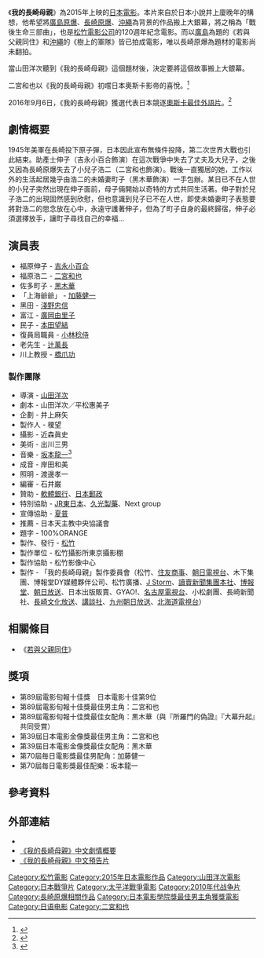 {{noteTA
|T=zh-cn:若與母親同住; zh-hk:給兒子的安魂曲; zh-tw:我的長崎母親;
|G1=Movie
|G2=Show
|1=zh-cn:若與母親同住; zh-hk:給兒子的安魂曲; zh-tw:我的長崎母親;
}}
{{Infobox Film
| name               =  我的長崎母親<br />母と暮せば<br />Hahatokuraseba
| original_name      =
| image              =Nagasaki_-_Memories_of_My_Son.png
| caption            = 
| director           = [[山田洋次|山田洋次]]
| producer           = 榎望
| writer             = [[山田洋次|山田洋次]]<br />平松恵美子
| starring           = [[吉永小百合|吉永小百合]]<br/>[[二宮和也|二宮和也]]<br/>[[黑木華|黑木華]]
| music              = [[坂本龍一|坂本龍一]]
| narrator           = 
| cinematography     = 近森眞史
| editing            = 
| production_company = 2015電影「我的長崎母親」製作委員會
| distributor        = {{flagicon|Japan}} [[松竹|松竹]]<br/>{{flagicon|Taiwan}} 車庫娛樂
| released           = {{flagicon|Japan}} 2015年12月12日<br/>{{flagicon|Taiwan}} 2016年5月6日
| runtime            = 131分鐘
| country            = {{JPN}}
| language           = [[日語|日語]]
| budget             = 
| gross              = 
| preceded_by        = 
| followed_by        = 
| website            = 
| amg_id             = 
| imdb_id            = 
| cn_name            = 若與母親同住
| hk_name            = 給兒子的安魂曲
| tw_name            = 我的長崎母親
}}

《'''我的長崎母親'''》為2015年上映的[[日本電影|日本電影]]。本片來自於日本小說井上廈晚年的構想，他希望將[[廣島原爆|廣島原爆]]、[[長崎原爆|長崎原爆]]、[[沖繩|沖繩]]為背景的作品搬上大銀幕，將之稱為「戰後生命三部曲」，也是[[松竹|松竹電影公司]]的120週年紀念電影。而以[[廣島|廣島]]為題的《若與父親同住》和[[沖繩|沖繩]]的《樹上的軍隊》皆已拍成電影，唯以長崎原爆為題材的電影尚未翻拍。

當山田洋次聽到《我的長崎母親》這個題材後，決定要將這個故事搬上大銀幕。

二宮和也以《我的長崎母親》初嚐日本奧斯卡影帝的喜悅。<ref>{{cite news|url=http://hk.on.cc/hk/bkn/cnt/entertainment/20160305/bkn-20160305100828944-0305_00862_001.html|title=【日本奧斯卡】二宮和也首奪影帝助尊尼連霸|date=2016年3月5日|newspaper=''[[東方日報_(香港)|東方日報 (香港)]]''|accessdate=2016年3月8日|archive-date=2020年11月28日|archive-url=https://web.archive.org/web/20201128202110/http://hk.on.cc/hk/bkn/cnt/entertainment/20160305/bkn-20160305100828944-0305_00862_001.html|dead-url=no}}</ref>

2016年9月6日，《我的長崎母親》獲選代表日本競逐[[奧斯卡最佳外語片|奧斯卡最佳外語片]]。<ref>{{cite news|url=http://www.hollywoodreporter.com/news/oscars-japan-selects-yoji-yamadas-925839|title=Oscars: Japan Selects 'Nagasaki: Memories of My Son' for Foreign-Language Category|date=2016年9月5日|author=Gavin J. Blair|newspaper=''[[荷里活報道|荷里活報道]]''|accessdate=2016年9月6日|archive-date=2017年1月14日|archive-url=https://web.archive.org/web/20170114213034/http://www.hollywoodreporter.com/news/oscars-japan-selects-yoji-yamadas-925839|dead-url=no}}</ref>

== 劇情概要 ==
1945年美軍在長崎投下原子彈，日本因此宣布無條件投降，第二次世界大戰也引此結束。助產士伸子（吉永小百合飾演）在這次戰爭中失去了丈夫及大兒子，之後又因為長崎原爆失去了小兒子浩二（二宮和也飾演）。戰後一直獨居的她，工作以外的生活起居幾乎由浩二的未婚妻町子（黑木華飾演）一手包辦。某日已不在人世的小兒子突然出現在伸子面前，母子倆開始以奇特的方式共同生活著。伸子對於兒子浩二的出現固然感到欣慰，但也意識到兒子已不在人世，即使未婚妻町子表態要將對浩二的思念放在心中，永遠守護著伸子，但為了町子自身的最終歸宿，伸子必須選擇放手，讓町子尋找自己的幸福…

== 演員表 ==
* 福原伸子 - [[吉永小百合|吉永小百合]]
* 福原浩二 - [[二宮和也|二宮和也]]
* 佐多町子 - [[黑木華|黑木華]]
* 「上海爺爺」 - [[加藤健一|加藤健一]]
* 黑田 - [[淺野忠信|淺野忠信]]
* 富江 - [[廣岡由里子|廣岡由里子]]
* 民子 - [[本田望結|本田望結]]
* 復員局職員 - [[小林稔侍|小林稔侍]]
* 老先生 - [[辻萬長|辻萬長]]
* 川上教授 - [[橋爪功|橋爪功]]

=== 製作團隊 ===
* 導演 - [[山田洋次|山田洋次]]
* 劇本 - 山田洋次／平松惠美子
* 企劃 - 井上麻矢
* 製作人 - 榎望
* 攝影 - 近森眞史
* 美術 - 出川三男
* 音樂 - [[坂本龍一|坂本龍一]]<ref>{{cite web|url=http://www.oricon.co.jp/news/2057005/full/|title=坂本龍一、映画音楽で仕事復帰 山田洋次監督と初タッグ|publisher=[[オリコン|ORICON]]|date=2015-08-03|accessdate=2015-08-03|archive-date=2019-05-18|archive-url=https://web.archive.org/web/20190518005259/https://www.oricon.co.jp/news/2057005/full/|dead-url=no}}</ref>
* 成音 - 岸田和美
* 照明 - 渡邊孝一
* 編審 - 石井巌
* 贊助 - [[軟體銀行|軟體銀行]]、[[日本郵政|日本郵政]]
* 特別協助 - [[JR東日本|JR東日本]]、[[久光製藥|久光製藥]]、Next group
* 宣傳協助 - [[夏普|夏普]]
* 推薦 - 日本天主教中央協議會
* 題字 - 100%ORANGE
* 製作、發行 - [[松竹|松竹]]
* 製作單位 - 松竹攝影所東京攝影棚
* 製作協助 - 松竹影像中心
* 製作 - 「我的長崎母親」製作委員會（松竹、[[住友商事|住友商事]]、[[朝日電視台|朝日電視台]]、木下集團、博報堂DY媒體夥伴公司、松竹廣播、[[J_Storm|J Storm]]、[[讀賣新聞集團本社|讀賣新聞集團本社]]、[[博報堂|博報堂]]、[[朝日放送|朝日放送]]、日本出版販賣、GYAO!、[[名古屋電視台|名古屋電視台]]、小松劇團、長崎新聞社、[[長崎文化放送|長崎文化放送]]、[[講談社|講談社]]、[[九州朝日放送|九州朝日放送]]、[[北海道電視台|北海道電視台]]）

== 相關條目 ==
* 《[[若與父親同住|若與父親同住]]》

== 獎項 ==
* 第89屆電影旬報十佳獎　日本電影十佳第9位
* 第89屆電影旬報十佳獎最佳男主角：二宮和也
* 第89屆電影旬報十佳獎最佳女配角：黒木華（與『所羅門的偽證』『大幕升起』共同受賞）
* 第39屆日本電影金像獎最佳男主角：二宮和也
* 第39屆日本電影金像獎最佳女配角：黑木華
* 第70屆毎日電影獎最佳男配角：加藤健一
* 第70屆毎日電影獎最佳配樂：坂本龍一

== 參考資料 ==
{{Reflist}}

== 外部連結 ==
* {{Official|http://hahatokuraseba.jp/ 《我的長崎母親》官方網站}}
* [https://web.archive.org/web/20160920130047/http://garageplay.tw/content.php?movie_id=520 《我的長崎母親》中文劇情概要]
* [http://www.youtube.com/watch?v=mKhUOYR3NMc 《我的長崎母親》中文預告片] {{Wayback|url=http://www.youtube.com/watch?v=mKhUOYR3NMc |date=20170308075235 }}

{{DEFAULTSORT:If I live with my mother}}
[[Category:松竹電影|Category:松竹電影]]
[[Category:2015年日本電影作品|Category:2015年日本電影作品]]
[[Category:山田洋次電影|Category:山田洋次電影]]
[[Category:日本戰爭片|Category:日本戰爭片]]
[[Category:太平洋戰爭電影|Category:太平洋戰爭電影]]
[[Category:2010年代战争片|Category:2010年代战争片]]
[[Category:長崎原爆相關作品|Category:長崎原爆相關作品]]
[[Category:日本電影學院獎最佳男主角獲獎電影|Category:日本電影學院獎最佳男主角獲獎電影]]
[[Category:日语电影|Category:日语电影]]
[[Category:二宮和也|Category:二宮和也]]